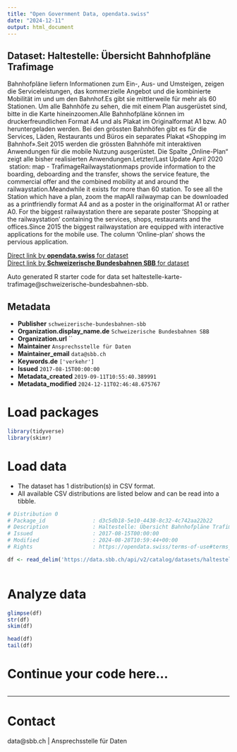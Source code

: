 ```yaml
---
title: "Open Government Data, opendata.swiss"
date: "2024-12-11"
output: html_document
---
```


## Dataset: Haltestelle: Übersicht Bahnhofpläne Trafimage

Bahnhofpläne liefern Informationen zum Ein-, Aus- und Umsteigen, zeigen die  Serviceleistungen, das kommerzielle Angebot und die kombinierte Mobilität im und  um den Bahnhof.Es gibt sie mittlerweile für mehr als 60 Stationen. Um alle Bahnhöfe zu sehen, die mit einem Plan ausgerüstet sind, bitte in die Karte hineinzoomen.Alle Bahnhofpläne können im druckerfreundlichen Format A4 und als Plakat im Originalformat A1 bzw. A0 heruntergeladen werden. Bei den grössten Bahnhöfen gibt es für die Services, Läden, Restaurants und Büros ein separates Plakat «Shopping im Bahnhof».Seit 2015 werden die grössten Bahnhöfe mit interaktiven Anwendungen für die mobile Nutzung ausgerüstet. Die Spalte „Online-Plan“ zeigt alle bisher realisierten Anwendungen.Letzter/Last Update April 2020  station: map - TrafimageRailwaystationmaps provide information to the boarding, deboarding and the transfer, shows the service feature, the commercial offer and the combined mobility at and around the railwaystation.Meandwhile it exists for more than 60 station. To see all the Station which have a plan, zoom the mapAll railwaymap can be downloaded as a printfriendly format A4 and as a poster in the originalformat A1 or rather A0. For the biggest railwaystation there are separate poster 'Shopping at the railwaystation' containing the services, shops, restaurants and the offices.Since 2015 the biggest railwaystation are equipped with interactive applications for the mobile use. The column 'Online-plan' shows the  pervious application. 

[Direct link by **opendata.swiss** for dataset](https://opendata.swiss/de/dataset/haltestelle-karte-trafimage1)<br>
[Direct link by **Schweizerische Bundesbahnen SBB** for dataset](https://data.sbb.ch/explore/dataset/haltestelle-karte-trafimage/)

Auto generated R starter code for data set haltestelle-karte-trafimage@schweizerische-bundesbahnen-sbb.

## Metadata

- **Publisher** `schweizerische-bundesbahnen-sbb`
- **Organization.display_name.de** `Schweizerische Bundesbahnen SBB`
- **Organization.url** ``
- **Maintainer** `Ansprechsstelle für Daten`
- **Maintainer_email** `data@sbb.ch`
- **Keywords.de** `['verkehr']`
- **Issued** `2017-08-15T00:00:00`
- **Metadata_created** `2019-09-11T10:55:40.389991`
- **Metadata_modified** `2024-12-11T02:46:48.675767`


# Load packages

```r

library(tidyverse)
library(skimr)

```

# Load data

-   The dataset has 1 distribution(s) in CSV format.
-   All available CSV distributions are listed below and can be read into a tibble.

```r

# Distribution 0
# Package_id               : d3c5db18-5e10-4438-8c32-4c742aa22b22
# Description              : Haltestelle: Übersicht Bahnhofpläne Trafimage (csv)
# Issued                   : 2017-08-15T00:00:00
# Modified                 : 2024-08-28T10:59:44+00:00
# Rights                   : https://opendata.swiss/terms-of-use#terms_by

df <- read_delim('https://data.sbb.ch/api/v2/catalog/datasets/haltestelle-karte-trafimage/exports/csv?use_labels=true')



```

# Analyze data

```r

glimpse(df)
str(df)
skim(df)

head(df)
tail(df)

```

# Continue your code here...

```r

```

------------------------------------------------------------------------

# Contact

data@sbb.ch | Ansprechsstelle für Daten
